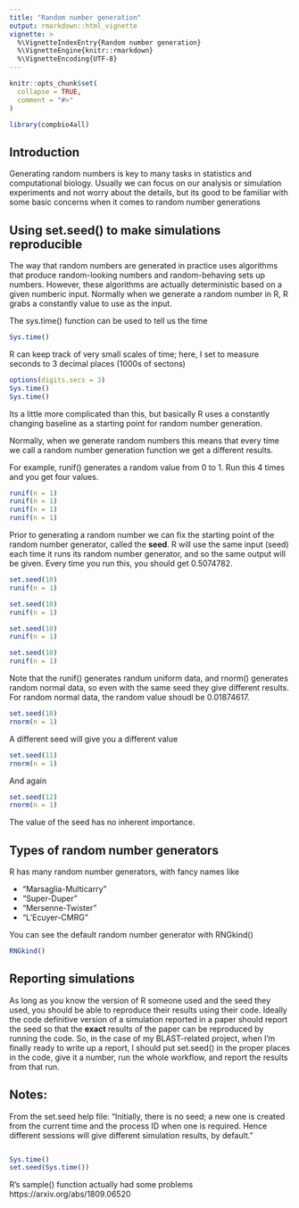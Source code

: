 ```yaml
---
title: "Random number generation"
output: rmarkdown::html_vignette
vignette: >
  %\VignetteIndexEntry{Random number generation}
  %\VignetteEngine{knitr::rmarkdown}
  %\VignetteEncoding{UTF-8}
---
```


```r
knitr::opts_chunk$set(
  collapse = TRUE,
  comment = "#>"
)

library(compbio4all)
```



## Introduction

Generating random numbers is key to many tasks in statistics and computational biology.  Usually we can focus on our analysis or simulation experiments and not worry about the details, but its good to be familiar with some basic concerns when it comes to random number generations

## Using set.seed() to make simulations reproducible

The way that random numbers are generated in practice uses algorithms that produce random-looking numbers and random-behaving sets up numbers.  However, these algorithms are actually deterministic based on a given numberic input.  Normally when we generate a random number in R, R grabs a constantly value to use as the input.

The sys.time() function can be used to tell us the time
```r
Sys.time()
```

R can keep track of very small scales of time; here, I set to measure seconds to 3 decimal places (1000s of sectons)
```r
options(digits.secs = 3)
Sys.time()
Sys.time()
```

Its a little more complicated than this, but basically R uses a constantly changing baseline as a starting point for random number generation.

Normally, when we generate random numbers this means that every time we call a random number generation function we get a different results.

For example, runif() generates a random value from 0 to 1.  Run this 4 times and you get four values.

```r
runif(n = 1)
runif(n = 1)
runif(n = 1)
runif(n = 1)
```

Prior to generating a random number we can fix the starting point of the random number generator, called the **seed**.  R will use the same input (seed) each time it runs its random number generator, and so the same output will be given.  Every time you run this, you should get 0.5074782.

```r
set.seed(10)
runif(n = 1)

set.seed(10)
runif(n = 1)

set.seed(10)
runif(n = 1)

set.seed(10)
runif(n = 1)
```

Note that the runif() generates randum uniform data, and rnorm() generates random normal data, so even with the same seed they give different results.  For random normal data, the random value shoudl be 0.01874617.

```r
set.seed(10)
rnorm(n = 1)
```

A different seed will give you a different value

```r
set.seed(11)
rnorm(n = 1)
```

And again
```r
set.seed(12)
rnorm(n = 1)
```

The value of the seed has no inherent importance.

## Types of random number generators

R has many random number generators, with fancy names like

* "Marsaglia-Multicarry"
* "Super-Duper"
* "Mersenne-Twister"
* "L'Ecuyer-CMRG"

You can see the default random number generator with RNGkind()

```r
RNGkind()
```


## Reporting simulations

As long as you know the version of R someone used and the seed they used, you should be able to reproduce their results using their code.  Ideally the code definitive version of a simulation reported in a paper should report the seed so that the **exact** results of the paper can be reproduced by running the code.  So, in the case of my BLAST-related project, when I'm finally ready to write up a report, I should put set.seed() in the proper places in the code, give it a number, run the whole workflow, and report the results from that run.

## Notes:

From the set.seed help file:
"Initially, there is no seed; a new one is created from the current time and the process ID when one is required. Hence different sessions will give different simulation results, by default."





```r

```



```r
Sys.time()
set.seed(Sys.time())
```

R's sample() function actually had some problems
https://arxiv.org/abs/1809.06520

```r

```

